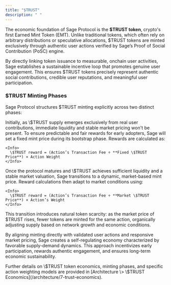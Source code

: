 ```yaml
---
title: "$TRUST"
description: " "
---
```


The economic foundation of Sage Protocol is the **\$TRUST token**, crypto's first Earned Mint Token (EMT). Unlike traditional tokens, which often rely on arbitrary distributions or speculative allocations, \$TRUST tokens are minted exclusively through authentic user actions verified by Sage’s Proof of Social Contribution (PoSC) engine.

By directly linking token issuance to measurable, onchain user activities, Sage establishes a sustainable incentive loop that promotes genuine user engagement. This ensures \$TRUST tokens precisely represent authentic social contributions, credible user reputations, and meaningful user participation.

### \$TRUST Minting Phases

Sage Protocol structures \$TRUST minting explicitly across two distinct phases:

<Steps>
  <Step title="Phase 1: Fixed Mint Price (Bootstrap Phase)" iconType="regular">
    Initially, as \$TRUST supply emerges exclusively from real user contributions, immediate liquidity and stable market pricing won't be present. To ensure predictable and fair rewards for early adopters, Sage will set a fixed mint price during its bootstrap phase. Rewards are calculated as:

    <Info>
      \$TRUST reward = (Action’s Transaction Fee ÷ **Fixed \$TRUST Price**) × Action Weight
    </Info>
  </Step>
  <Step title="Phase 2: Market-driven Mint Price">
    Once the protocol matures and \$TRUST achieves sufficient liquidity and a stable market valuation, Sage transitions to a dynamic, market-based mint price. Reward calculations then adapt to market conditions using:

    <Info>
      \$TRUST reward = (Action’s Transaction Fee ÷ **Market \$TRUST Price**) × Action’s Weight
    </Info>
  </Step>
</Steps>

This transition introduces natural token scarcity: as the market price of \$TRUST rises, fewer tokens are minted for the same action, organically adjusting supply based on network growth and economic conditions.

By aligning minting directly with validated user actions and responsive market pricing, Sage creates a self-regulating economy characterized by favorable supply-demand dynamics. This approach incentivizes early participation, rewards authentic engagement, and ensures long-term economic sustainability.

<Info>
  Further details on \$TRUST token economics, minting phases, and specific action weighting models are provided in [Architecture \> \$TRUST Economics](/architecture/7-trust-economics).
</Info>